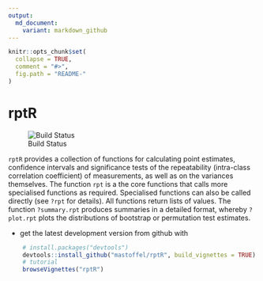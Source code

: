 ```yaml
---
output:
  md_document:
    variant: markdown_github
---
```


<!-- README.md is generated from README.Rmd. Please edit that file -->

```r
knitr::opts_chunk$set(
  collapse = TRUE,
  comment = "#>",
  fig.path = "README-"
)
```


# rptR

![Build Status](https://travis-ci.org/mastoffel/rptR.svg?branch=master)

`rptR` provides a collection of functions for calculating point estimates, confidence intervals and significance tests of the repeatability (intra-class correlation coefficient) of measurements, as well as on the variances themselves. The function `rpt` is a the core functions that calls more specialised functions as required. Specialised functions can also be called directly (see `?rpt` for details). All functions return lists of values. The function `?summary.rpt` produces summaries in a detailed format, whereby `?plot.rpt` plots the distributions of bootstrap or permutation test estimates.


* get the latest development version from github with

```R
    # install.packages("devtools")
    devtools::install_github("mastoffel/rptR", build_vignettes = TRUE)
    # tutorial
    browseVignettes("rptR")
```


 
    


